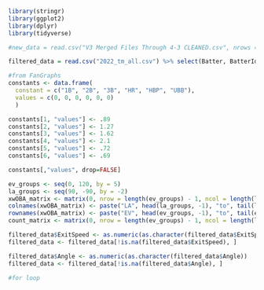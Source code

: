 ```r
library(stringr)
library(ggplot2)
library(dplyr)
library(tidyverse)

#new_data = read.csv("V3 Merged Files Through 4-3 CLEANED.csv", nrows = 100000) %>% select(Date, PitcherId, PitcherThrows, BatterId, BatterSide, KorBB, PlayResult, PitchCall, AutoHitType, HitType, OutsOnPlay, RunsScored, ExitSpeed, Angle, Direction, Distance, Barrel, Strikes)

filtered_data = read.csv("2022_tm_all.csv") %>% select(Batter, BatterId, TaggedHitType, PlayResult, RunsScored, ExitSpeed, Angle, PitchCall, KorBB, Strikes)
```

```r
#from FanGraphs
constants <- data.frame(
  constant = c("1B", "2B", "3B", "HR", "HBP", "UBB"),
  values = c(0, 0, 0, 0, 0, 0) 
  )

constants[1, "values"] <- .89
constants[2, "values"] <- 1.27
constants[3, "values"] <- 1.62
constants[4, "values"] <- 2.1
constants[5, "values"] <- .72
constants[6, "values"] <- .69

constants[,"values", drop=FALSE]
```

```r
ev_groups <- seq(0, 120, by = 5)  
la_groups <- seq(90, -90, by = -2) 
xwOBA_matrix <- matrix(0, nrow = length(ev_groups) - 1, ncol = length(la_groups) - 1)
colnames(xwOBA_matrix) <- paste("LA", head(la_groups, -1), "to", tail(la_groups, -1), sep = "_")
rownames(xwOBA_matrix) <- paste("EV", head(ev_groups, -1), "to", tail(ev_groups, -1), sep = "_")
count_matrix <- matrix(0, nrow = length(ev_groups) - 1, ncol = length(la_groups) - 1)
```

```r
filtered_data$ExitSpeed <- as.numeric(as.character(filtered_data$ExitSpeed))
filtered_data <- filtered_data[!is.na(filtered_data$ExitSpeed), ]

filtered_data$Angle <- as.numeric(as.character(filtered_data$Angle))
filtered_data <- filtered_data[!is.na(filtered_data$Angle), ]
```

```r
#for loop
```
